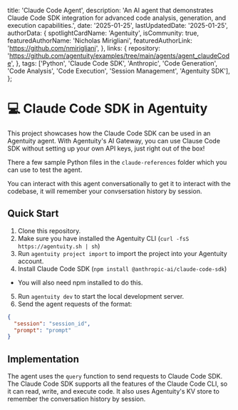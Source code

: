   title: 'Claude Code Agent',
  description: 'An AI agent that demonstrates Claude Code SDK integration for advanced code analysis, generation, and execution capabilities.',
  date: '2025-01-25',
  lastUpdatedDate: '2025-01-25',
  authorData: {
    spotlightCardName: 'Agentuity',
    isCommunity: true,
    featuredAuthorName: 'Nicholas Mirigliani',
    featuredAuthorLink: 'https://github.com/nmirigliani',
  },
  links: {
    repository: 'https://github.com/agentuity/examples/tree/main/agents/agent_claudeCode',
  },
  tags: ['Python', 'Claude Code SDK', 'Anthropic', 'Code Generation', 'Code Analysis', 'Code Execution', 'Session Management', 'Agentuity SDK'],
};

# 💻 Claude Code SDK in Agentuity

This project showcases how the Claude Code SDK can be used in an Agentuity agent.
With Agentuity's AI Gateway, you can use Clause Code SDK without setting up your own API keys, just right out of the box!

There a few sample Python files in the `claude-references` folder which you can use to test the agent.

You can interact with this agent conversationally to get it to interact with the codebase, it will remember your convsersation history by session.

## Quick Start

1. Clone this repository.
2. Make sure you have installed the Agentuity CLI (`curl -fsS https://agentuity.sh | sh`)
3. Run `agentuity project import` to import the project into your Agentuity account.
4. Install Claude Code SDK (`npm install @anthropic-ai/claude-code-sdk`)

- You will also need npm installed to do this.

5. Run `agentuity dev` to start the local development server.
6. Send the agent requests of the format:

```json
{
  "session": "session_id",
  "prompt": "prompt"
}
```

## Implementation

The agent uses the `query` function to send requests to Claude Code SDK. The Claude Code SDK supports all the features of the Claude Code CLI, so it can read, write, and execute code.
It also uses Agentuity's KV store to remember the conversation history by session.